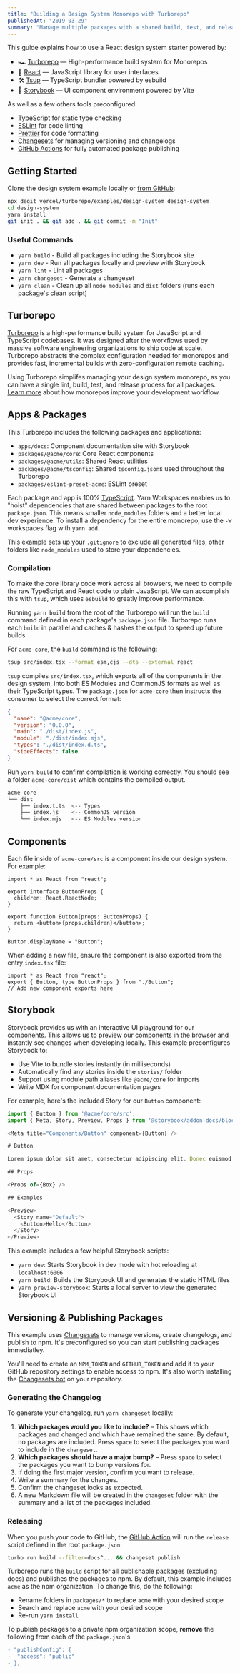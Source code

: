 ```yaml
---
title: "Building a Design System Monorepo with Turborepo"
publishedAt: "2019-03-29"
summary: "Manage multiple packages with a shared build, test, and release process using Turborepo, Changesets, Storybook, and more."
---
```


This guide explains how to use a React design system starter powered by:

- 🏎 [Turborepo](https://turborepo.org) — High-performance build system for Monorepos
- 🚀 [React](https://reactjs.org/) — JavaScript library for user interfaces
- 🛠 [Tsup](https://github.com/egoist/tsup) — TypeScript bundler powered by esbuild
- 📖 [Storybook](https://storybook.js.org/) — UI component environment powered by Vite

As well as a few others tools preconfigured:

- [TypeScript](https://www.typescriptlang.org/) for static type checking
- [ESLint](https://eslint.org/) for code linting
- [Prettier](https://prettier.io) for code formatting
- [Changesets](https://github.com/changesets/changesets) for managing versioning and changelogs
- [GitHub Actions](https://github.com/changesets/action) for fully automated package publishing

## Getting Started

Clone the design system example locally or [from GitHub](https://github.com/vercel/turborepo/tree/main/examples/design-system):

```bash
npx degit vercel/turborepo/examples/design-system design-system
cd design-system
yarn install
git init . && git add . && git commit -m "Init"
```

### Useful Commands

- `yarn build` - Build all packages including the Storybook site
- `yarn dev` - Run all packages locally and preview with Storybook
- `yarn lint` - Lint all packages
- `yarn changeset` - Generate a changeset
- `yarn clean` - Clean up all `node_modules` and `dist` folders (runs each package's clean script)

## Turborepo

[Turborepo](https://turborepo.org) is a high-performance build system for JavaScript and TypeScript codebases. It was designed after the workflows used by massive software engineering organizations to ship code at scale. Turborepo abstracts the complex configuration needed for monorepos and provides fast, incremental builds with zero-configuration remote caching.

Using Turborepo simplifes managing your design system monorepo, as you can have a single lint, build, test, and release process for all packages. [Learn more](https://vercel.com/blog/monorepos-are-changing-how-teams-build-software) about how monorepos improve your development workflow.

## Apps & Packages

This Turborepo includes the following packages and applications:

- `apps/docs`: Component documentation site with Storybook
- `packages/@acme/core`: Core React components
- `packages/@acme/utils`: Shared React utilities
- `packages/@acme/tsconfig`: Shared `tsconfig.json`s used throughout the Turborepo
- `packages/eslint-preset-acme`: ESLint preset

Each package and app is 100% [TypeScript](https://www.typescriptlang.org/). Yarn Workspaces enables us to "hoist" dependencies that are shared between packages to the root `package.json`. This means smaller `node_modules` folders and a better local dev experience. To install a dependency for the entire monorepo, use the `-W` workspaces flag with `yarn add`.

This example sets up your `.gitignore` to exclude all generated files, other folders like `node_modules` used to store your dependencies.

### Compilation

To make the core library code work across all browsers, we need to compile the raw TypeScript and React code to plain JavaScript. We can accomplish this with `tsup`, which uses `esbuild` to greatly improve performance.

Running `yarn build` from the root of the Turborepo will run the `build` command defined in each package's `package.json` file. Turborepo runs each `build` in parallel and caches & hashes the output to speed up future builds.

For `acme-core`, the `build` command is the following:

```bash
tsup src/index.tsx --format esm,cjs --dts --external react
```

`tsup` compiles `src/index.tsx`, which exports all of the components in the design system, into both ES Modules and CommonJS formats as well as their TypeScript types. The `package.json` for `acme-core` then instructs the consumer to select the correct format:

```json title="acme-core/package.json"
{
  "name": "@acme/core",
  "version": "0.0.0",
  "main": "./dist/index.js",
  "module": "./dist/index.mjs",
  "types": "./dist/index.d.ts",
  "sideEffects": false
}
```

Run `yarn build` to confirm compilation is working correctly. You should see a folder `acme-core/dist` which contains the compiled output.

```bash
acme-core
└── dist
    ├── index.t.ts  <-- Types
    ├── index.js    <-- CommonJS version
    └── index.mjs   <-- ES Modules version
```

## Components

Each file inside of `acme-core/src` is a component inside our design system. For example:

```tsx title="acme-core/src/Button.tsx"
import * as React from "react";

export interface ButtonProps {
  children: React.ReactNode;
}

export function Button(props: ButtonProps) {
  return <button>{props.children}</button>;
}

Button.displayName = "Button";
```

When adding a new file, ensure the component is also exported from the entry `index.tsx` file:

```tsx title="acme-core/src/index.tsx"
import * as React from "react";
export { Button, type ButtonProps } from "./Button";
// Add new component exports here
```

## Storybook

Storybook provides us with an interactive UI playground for our components. This allows us to preview our components in the browser and instantly see changes when developing locally. This example preconfigures Storybook to:

- Use Vite to bundle stories instantly (in milliseconds)
- Automatically find any stories inside the `stories/` folder
- Support using module path aliases like `@acme/core` for imports
- Write MDX for component documentation pages

For example, here's the included Story for our `Button` component:

```js title="apps/docs/stories/button.stories.mdx"
import { Button } from '@acme/core/src';
import { Meta, Story, Preview, Props } from '@storybook/addon-docs/blocks';

<Meta title="Components/Button" component={Button} />

# Button

Lorem ipsum dolor sit amet, consectetur adipiscing elit. Donec euismod, nisl eget consectetur tempor, nisl nunc egestas nisi, euismod aliquam nisl nunc euismod.

## Props

<Props of={Box} />

## Examples

<Preview>
  <Story name="Default">
    <Button>Hello</Button>
  </Story>
</Preview>
```

This example includes a few helpful Storybook scripts:

- `yarn dev`: Starts Storybook in dev mode with hot reloading at `localhost:6006`
- `yarn build`: Builds the Storybook UI and generates the static HTML files
- `yarn preview-storybook`: Starts a local server to view the generated Storybook UI

## Versioning & Publishing Packages

This example uses [Changesets](https://github.com/changesets/changesets) to manage versions, create changelogs, and publish to npm. It's preconfigured so you can start publishing packages immediatley.

You'll need to create an `NPM_TOKEN` and `GITHUB_TOKEN` and add it to your GitHub repository settings to enable access to npm. It's also worth installing the [Changesets bot](https://github.com/apps/changeset-bot) on your repository.

### Generating the Changelog

To generate your changelog, run `yarn changeset` locally:

1. **Which packages would you like to include?** – This shows which packages and changed and which have remained the same. By default, no packages are included. Press `space` to select the packages you want to include in the `changeset`.
1. **Which packages should have a major bump?** – Press `space` to select the packages you want to bump versions for.
1. If doing the first major version, confirm you want to release.
1. Write a summary for the changes.
1. Confirm the changeset looks as expected.
1. A new Markdown file will be created in the `changeset` folder with the summary and a list of the packages included.

### Releasing

When you push your code to GitHub, the [GitHub Action](https://github.com/changesets/action) will run the `release` script defined in the root `package.json`:

```bash
turbo run build --filter=docs^... && changeset publish
```

Turborepo runs the `build` script for all publishable packages (excluding docs) and publishes the packages to npm. By default, this example includes `acme` as the npm organization. To change this, do the following:

- Rename folders in `packages/*` to replace `acme` with your desired scope
- Search and replace `acme` with your desired scope
- Re-run `yarn install`

To publish packages to a private npm organization scope, **remove** the following from each of the `package.json`'s

```diff
- "publishConfig": {
-  "access": "public"
- },
```
